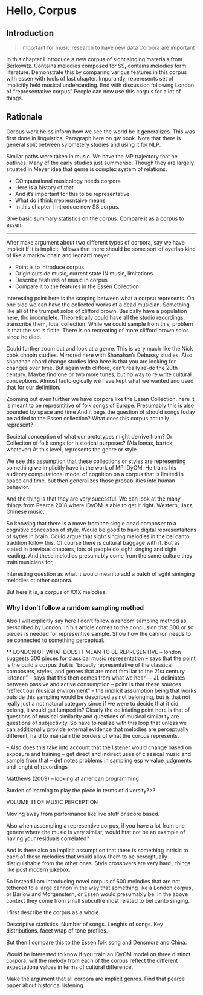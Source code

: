 # Hello, Corpus


## Introduction

> Important for music research to have new data
> Corpora are important 


In this chapter I introduce a new corpus of sight singing materials from Berkowitz.
Contains melodies composed for SS, contains melodies form literature.
Demonstrate this by comparing various features in this corpus with essen with tools of last chapter.
Imporantly, reperesents set of implicitly held musical undersanding.
End with discussion following London of "representative corpus"
People can now use this corpus for a lot of things. 


## Rationale

Corpus work helps inform how we see the world bc it generalizes.
This was first done in linguistics.
Paragraph here on gw book.
Note that there is general split between sylometery studies and using it for NLP.

Similar paths were taken in music.
We have the MP trajectory that he outlines.
Many of the early studies just summerise.
Though they are largely situated in Meyer idea that genre is complex system of relations.


* COmputational musicology needs corpora
* Here is a history of that
* And it's important for this to be representative
* What do i think rrepresntaive means
* In this chapter I introduce new SS corpus.

Give basic summary statistics on the corpus.
Compare it as a corpus to essen.




-------------------------------

After make argument about two different types of corpora, say we have implicit
If it is implicit, follows that there should be some sort of overlap
kind of like a markov chain and leonard meyer.



* Point is to introduce corpus 
* Origin outside music, current state IN music, limitations
* Describe features of music in corpus
* Compare it to the features in the Essen Collection


Interesting point here is the scoping between what a corpsu represents.
On one side we can have the collected works of a dead musician.
Something like all of the trumpet solos of clifford brown.
Basically have a population here, tho incomplete.
Theoretically could have all the studio recordings, transcribe them, total collection.
While we could sample from this, problem is that the set is finite.
There is no recreating of more clifford brown solos since he died.

Could further zoom out and look at a genre.
This is very much like the Nick cook chopin studies.
Mirrored here with Shanahan's Debussy studies.
Also shanahan chord change studies
Idea here is that you are looking for changes over time.
But again with clifford, can't really re-do the 20th century.
Maybe find one or two more tunes, but no way to re write cultural conceptions.
Almost tautologically we have kept what we wanted and used that for our definition.

Zooming out even further we have corpora like the Essen Collection.
here it is meant to be represntitive of folk songs of Europe.
Presumably this is also bounded by space and time 
And it begs the question of should songs today be added to the Essen collection?
What does this corpus actually represent?

Societal conception of what our prototypes might derrive from?
Or Colleciton of folk songs for historical purposes? (Ala lomax, bartok, whatever)
At this level, represents the genre or style.

We see this assumption that these collections or styles are representing something we implicitly have in the work of MP IDyOM.
He trains his auditory computational model of cognition on a corpus that is limited in space and time, but then generalizes those probabilities into human behavior.

And the thing is that they are very sucessful.
We can look at the many things from Pearce 2018 where IDyOM is able to get it right.
Western, Jazz, Chinese music. 

So knowing that there is a move from the single dead composer to a cognitive conception of style.
Would be good to have digital representaitons of sytles in brain.
Could argue that sight singing melodies in the bel canto tradition follow this.
Of course there is cultural baggage with it.
But as stated in previous chapters, lots of people do sight singing and sight reading.
And these melodies presumably come from the same culture they train musicians for,

Interesting question as what it would mean to add a batch of sgiht sininging melodies ot other corpora.

But here it is, a corpus of XXX melodies.

### Why I don't follow a random sampling method

Also I will explicitly say here I don't follow a random sampling method as perscribed by London.
In his article comes to the conclusion that 300 or so pieces is needed for representive sample.
Show how the cannon needs to be connected to something perceptual.


** LONDON OF WHAT DOES IT MEAN TO BE REPRESENTIVE 
-- london suggests 300 pieces for classical music representation
-- says that the point is the build a corpus that is "broadly representative of the classical
composers, styles, and genres that are most familiar to the 21st century listener."
-- says that this then comes from what we hear 
--- JL deliniates between passive and active consumption 
-- point is that these sources "reflect our musical environment"
-- the implicit assumption being that works outside this sampling would be described as not belonging, but is that not really just a not natural category since if we were to decide that it did belong, it would get lumped in? Clearly the deliniating point here is that of questions of musical similarity and questions of musical similarity are questions of subjectivity. So have to realize with this loop that unless we can additionally provide external evidence that melodies are perceptually different, hard to maintain the borders of what the corpus represents. 

-- Also does this take into account that the listener would change based on exposure and training
-- get direct and indirect uses of classical music and sample from that 
-- def notes problems in sampling esp w value judgments and lenght of recordings

Matthews (2009) -- looking at american programming

Burden of learning to play the piece in terms of diversity?>? 


VOLUME 31 OF MUSIC PERCEPTION

Moving away from performance like live stuff or score based.


Also when assempling a representive corpus, if you have a lot from one genere where the music is very similar, would htat not be an example of having your residuals correlated?

And is there also an implicit assumption that there is something intrisic to each of these melodies that would allow them to be perceptually distiguishable from the other ones.
Style crossovers are very hard , things like post modern jukebox.

So instead I am introducing novel corpus of 600 melodies that are not tethered to a large cannon in the way that something like a London corpus, or Barlow and Morgenstern, or Essen would presumably be.
In the above context they come from small subcultre most related to bel canto singing.

I first describe the corpus as a whole.

Descriptive statistics.
Number of songs.
Lenghts of songs.
Key distributions.
facet wrap of tone profiles.

But then I compare this to the Essen folk song and Densmore and China.

Would be interested to know if you train an IDyOM model on three distinct corpora, will the melody from each of the corpus reflect the different expectationa values in terms of cultural difference.

Make the argument that all corpora are implicit genres.
Find that pearce paper about historical listening. 




